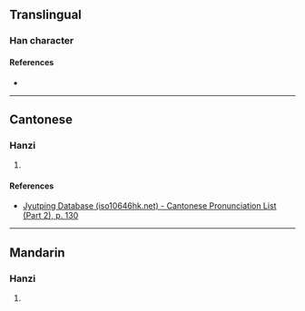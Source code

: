 {{character info/new}}
==Translingual==

===Han character===
{{Han char|rn=75|rad=木|as=10|sn=14|four=41996|canj=DMHF|ids=⿰木原}}

====References====
* {{Han ref|kx=0543.210|dkj=15242|hdz=21263.040|uh=699E|ud=27038|bh=E25B|bd=57947}}

----

==Cantonese==

===Hanzi===
{{yue-hanzi|jyut=[[jyun4]]|y=yun4}}

# {{rfdef|yue|sort=木10}}

====References====
* [http://www.iso10646hk.net/jp/document/download.jsp Jyutping Database (iso10646hk.net) - Cantonese Pronunciation List (Part 2), p. 130]

----

==Mandarin==

===Hanzi===
{{cmn-hanzi|pin=[[yuán]] ([[yuan2]])|wg=yüan<sup>2</sup>}}

# {{rfdef|cmn|sort=木10}}